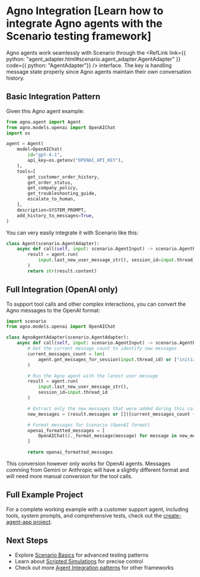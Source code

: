 
# Agno Integration [Learn how to integrate Agno agents with the Scenario testing framework]

Agno agents work seamlessly with Scenario through the <RefLink link={{ python: "agent_adapter.html#scenario.agent_adapter.AgentAdapter" }} code={{ python: "AgentAdapter"}} /> interface. The key is handling message state properly since Agno agents maintain their own conversation history.

## Basic Integration Pattern

Given this Agno agent example:

```python
from agno.agent import Agent
from agno.models.openai import OpenAIChat
import os

agent = Agent(
    model=OpenAIChat(
        id="gpt-4.1",
        api_key=os.getenv("OPENAI_API_KEY"),
    ),
    tools=[
        get_customer_order_history,
        get_order_status,
        get_company_policy,
        get_troubleshooting_guide,
        escalate_to_human,
    ],
    description=SYSTEM_PROMPT,
    add_history_to_messages=True,
)
```

You can very easily integrate it with Scenario like this:

```python
class Agent(scenario.AgentAdapter):
    async def call(self, input: scenario.AgentInput) -> scenario.AgentReturnTypes:
        result = agent.run(
            input.last_new_user_message_str(), session_id=input.thread_id
        )
        return str(result.content)
```

## Full Integration (OpenAI only)

To support tool calls and other complex interactions, you can convert the Agno messages to the OpenAI format:

```python
import scenario
from agno.models.openai import OpenAIChat

class AgnoAgentAdapter(scenario.AgentAdapter):
    async def call(self, input: scenario.AgentInput) -> scenario.AgentReturnTypes:
        # Get the current message count to identify new messages
        current_messages_count = len(
            agent.get_messages_for_session(input.thread_id) or ["initial"]
        )

        # Run the Agno agent with the latest user message
        result = agent.run(
            input.last_new_user_message_str(),
            session_id=input.thread_id
        )

        # Extract only the new messages that were added during this call
        new_messages = (result.messages or [])[current_messages_count + 1:]

        # Format messages for Scenario (OpenAI format)
        openai_formatted_messages = [
            OpenAIChat()._format_message(message) for message in new_messages
        ]

        return openai_formatted_messages
```

This conversion however only works for OpenAI agents. Messages comming from Gemini or Anthropic will have a slightly different format and will need more manual conversion for the tool calls.

## Full Example Project

For a complete working example with a customer support agent, including tools, system prompts, and comprehensive tests, check out the [create-agent-app project](https://github.com/langwatch/create-agent-app/blob/main/agno_example/tests/test_customer_support_agent.py).

## Next Steps

- Explore [Scenario Basics](/basics/concepts) for advanced testing patterns
- Learn about [Scripted Simulations](/basics/scripted-simulations) for precise control
- Check out more [Agent Integration patterns](/agent-integration) for other frameworks
